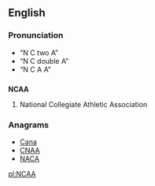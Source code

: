 ==English==

===Pronunciation===
* “N C two A”
* “N C double A”
* “N C A A”

==={{initialism}}===
'''NCAA'''

# {{US|sport}} National Collegiate Athletic Association

===Anagrams===
* [[Cana#English|Cana]]
* [[CNAA#English|CNAA]]
* [[NACA#English|NACA]]

[[pl:NCAA]]